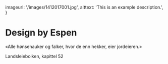   imageurl: '/images/1412017001.jpg',
  alttext: 'This is an example description.',
}
 
# Design by Espen

«Alle hønsehauker og falker, hvor de enn hekker, eier jordeieren.»

Landsleiebolken, kapittel 52 
